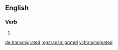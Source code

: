 ==English==

===Verb===
{{head|en}}

# {{en-past of|transmigrate}}

[[de:transmigrated]]
[[mg:transmigrated]]
[[vi:transmigrated]]